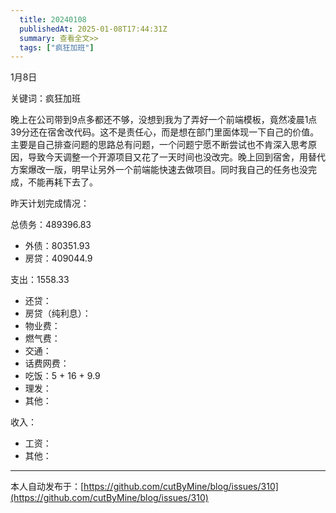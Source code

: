 ```yaml
---
  title: 20240108
  publishedAt: 2025-01-08T17:44:31Z
  summary: 查看全文>>
  tags: ["疯狂加班"]
---
```


1月8日 

关键词：疯狂加班

晚上在公司带到9点多都还不够，没想到我为了弄好一个前端模板，竟然凌晨1点39分还在宿舍改代码。这不是责任心，而是想在部门里面体现一下自己的价值。主要是自己排查问题的思路总有问题，一个问题宁愿不断尝试也不肯深入思考原因，导致今天调整一个开源项目又花了一天时间也没改完。晚上回到宿舍，用替代方案爆改一版，明早让另外一个前端能快速去做项目。同时我自己的任务也没完成，不能再耗下去了。

昨天计划完成情况：

总债务：489396.83
- 外债：80351.93
- 房贷：409044.9

支出：1558.33
- 还贷：
- 房贷（纯利息）：
- 物业费：
- 燃气费：
- 交通：
- 话费网费：
- 吃饭：5 + 16 + 9.9
- 理发：
- 其他：

收入：
- 工资：
- 其他：


---
本人自动发布于：[https://github.com/cutByMine/blog/issues/310](https://github.com/cutByMine/blog/issues/310)
